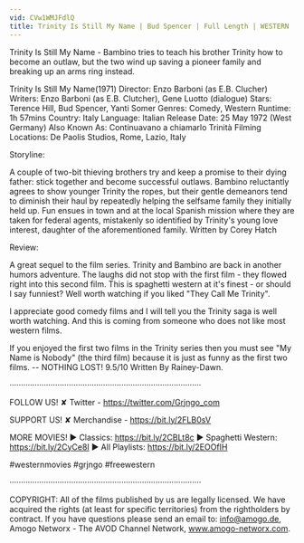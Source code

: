```yaml
---
vid: CVw1WMJFdlQ
title: Trinity Is Still My Name | Bud Spencer | Full Length | WESTERN | Spaghetti Western | Full Movie
---
```


Trinity Is Still My Name - Bambino tries to teach his brother Trinity how to become an outlaw, but the two wind up saving a pioneer family and breaking up an arms ring instead. 

Trinity Is Still My Name(1971)
Director: Enzo Barboni (as E.B. Clucher)
Writers: Enzo Barboni (as E.B. Clutcher), Gene Luotto (dialogue)
Stars: Terence Hill, Bud Spencer, Yanti Somer
Genres: Comedy, Western
Runtime: 1h 57mins
Country: Italy
Language: Italian
Release Date: 25 May 1972 (West Germany)
Also Known As: Continuavano a chiamarlo Trinità
Filming Locations: De Paolis Studios, Rome, Lazio, Italy

Storyline:

A couple of two-bit thieving brothers try and keep a promise to their dying father: stick together and become successful outlaws. Bambino reluctantly agrees to show younger Trinity the ropes, but their gentle demeanors tend to diminish their haul by repeatedly helping the selfsame family they initially held up. Fun ensues in town and at the local Spanish mission where they are taken for federal agents, mistakenly so identified by Trinity's young love interest, daughter of the aforementioned family. Written by Corey Hatch

Review:

A great sequel to the film series. Trinity and Bambino are back in another humors adventure. The laughs did not stop with the first film - they flowed right into this second film. This is spaghetti western at it's finest - or should I say funniest? Well worth watching if you liked "They Call Me Trinity".

I appreciate good comedy films and I will tell you the Trinity saga is well worth watching. And this is coming from someone who does not like most western films.

If you enjoyed the first two films in the Trinity series then you must see "My Name is Nobody" (the third film) because it is just as funny as the first two films. -- NOTHING LOST! 9.5/10 Written By Rainey-Dawn.

····················································································

FOLLOW US!
✘ Twitter - https://twitter.com/Grjngo_com

SUPPORT US!
✘ Merchandise - https://bit.ly/2FLB0sV

MORE MOVIES! 
► Classics: https://bit.ly/2CBLt8c 
► Spaghetti Western: https://bit.ly/2CyCe8I 
► All Playlists: https://bit.ly/2EOOfIH 

#westernmovies #grjngo #freewestern

····················································································

COPYRIGHT: All of the films published by us are legally licensed. We have acquired the rights (at least for specific territories) from the rightholders by contract. If you have questions please send an email to: info@amogo.de, Amogo Networx - The AVOD Channel Network, www.amogo-networx.com.